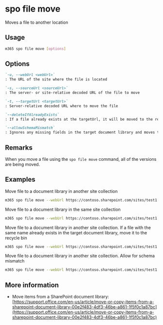 
# spo file move

Moves a file to another location

## Usage

```sh
m365 spo file move [options]
```

## Options

```md definition-list
`-u, --webUrl <webUrl>`
: The URL of the site where the file is located

`-s, --sourceUrl <sourceUrl>`
: The server- or site-relative decoded URL of the file to move

`-t, --targetUrl <targetUrl>`
: Server-relative decoded URL where to move the file

`--deleteIfAlreadyExists`
: If a file already exists at the targetUrl, it will be moved to the recycle bin. If omitted, the move operation will be canceled if the file already exists at the targetUrl location

`--allowSchemaMismatch`
: Ignores any missing fields in the target document library and moves the file anyway
```

<Global />

## Remarks

When you move a file using the `spo file move` command, all of the versions are being moved.

## Examples

Move file to a document library in another site collection

```sh
m365 spo file move --webUrl https://contoso.sharepoint.com/sites/test1 --sourceUrl /sites/test1/Shared%20Documents/sp1.pdf --targetUrl /sites/test2/Shared%20Documents/
```

Move file to a document library in the same site collection

```sh
m365 spo file move --webUrl https://contoso.sharepoint.com/sites/test1 --sourceUrl /Shared%20Documents/sp1.pdf --targetUrl /sites/test1/HRDocuments/
```

Move file to a document library in another site collection. If a file with the same name already exists in the target document library, move it to the recycle bin

```sh
m365 spo file move --webUrl https://contoso.sharepoint.com/sites/test1 --sourceUrl /Shared%20Documents/sp1.pdf --targetUrl /sites/test2/Shared%20Documents/ --deleteIfAlreadyExists
```

Move file to a document library in another site collection. Allow for schema mismatch

 ```sh
m365 spo file move --webUrl https://contoso.sharepoint.com/sites/test1 --sourceUrl /sites/test1/Shared%20Documents/sp1.pdf --targetUrl /sites/test2/Shared%20Documents/ --allowSchemaMismatch
```


## More information

- Move items from a SharePoint document library: [https://support.office.com/en-us/article/move-or-copy-items-from-a-sharepoint-document-library-00e2f483-4df3-46be-a861-1f5f0c1a87bc](https://support.office.com/en-us/article/move-or-copy-items-from-a-sharepoint-document-library-00e2f483-4df3-46be-a861-1f5f0c1a87bc)
